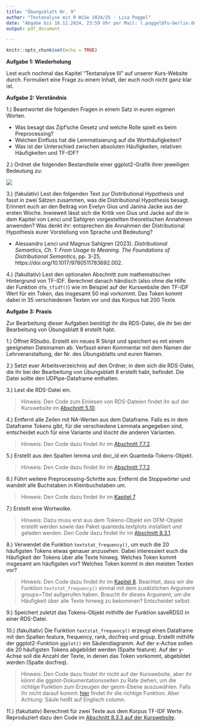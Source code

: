 ```yaml
---
title: "Übungsblatt Nr. 9"
author: "Textanalyse mit R WiSe 2024/25 - Lisa Poggel"
date: "Abgabe bis 16.12.2024, 23:59 Uhr per Mail: l.poggel@fu-berlin.de"
output: pdf_document

---
```


```r
knitr::opts_chunk$set(echo = TRUE)
```


**Aufgabe 1: Wiederholung**

Lest euch nochmal das Kapitel "Textanalyse III" auf unserer Kurs-Website durch. Formuliert eine Frage zu einem Inhalt, der euch noch nicht ganz klar ist. 

**Aufgabe 2: Verständnis**

1.) Beantwortet die folgenden Fragen in einem Satz in euren eigenen Worten. 

* Was besagt das Zipf'sche Gesetz und welche Rolle spielt es beim Preprocessing?
* Welchen Einfluss hat die Lemmatisierung auf die Worthäufigkeiten?
* Was ist der Unterschied zwischen absoluten Häufigkeiten, relativen Häufigkeiten und TF-IDF?

2.) Ordnet die folgenden Bestandteile einer ggplot2-Grafik ihrer jeweiligen Bedeutung zu: 

![](ggplot.png)

3.) (fakulativ) Lest den folgenden Text zur Distributional Hypothesis und fasst in zwei Sätzen zusammen, was die Distributional Hypothesis besagt. Erinnert euch an den Beitrag von Evelyn Gius und Janina Jacke aus der ersten Woche. Inwieweit lässt sich die Kritik von Gius und Jacke auf die in dem Kapitel von Lenci und Sahlgren vorgestellten theoretischen Annahmen anwenden? Was denkt ihr: entsprechen die Annahmen der Distributional Hypothesis eurer Vorstellung von Sprache und Bedeutung?  

* Alessandro Lenci und Magnus Sahlgren (2023). *Distributional Semantics, Ch. 1: From Usage to Meaning. The Foundations of Distributional Semantics*, pp. 3-25, https://doi.org/10.1017/9780511783692.002.

4.) (fakultativ) Lest den optionalen Abschnitt zum mathematischen Hintergrund von TF-IDF. Berechnet danach händisch (also ohne die Hilfe der Funktion `dfm_tfidf()`) wie im Beispiel auf der Kurswebsite den TF-IDF Wert für ein Token, das insgesamt 50 mal vorkommt. Das Token kommt dabei in 35 verschiedenen Texten vor und das Korpus hat 200 Texte. 


**Aufgabe 3: Praxis**

Zur Bearbeitung dieser Aufgaben benötigt ihr die RDS-Datei, die ihr bei der Bearbeitung von Übungsblatt 8 erstellt habt. 

1.) Öffnet RStudio. Erstellt ein neues R Skript und speichert es mit einem geeigneten Dateinamen ab. Verfasst einen Kommentar mit dem Namen der Lehrveranstaltung, der Nr. des Übungsblatts und euren Namen.

2.) Setzt euer Arbeitsverzeichnis auf den Ordner, in dem sich die RDS-Datei, die ihr bei der Bearbeitung von Übungsblatt 8 erstellt habt, befindet. Die Datei sollte den UDPipe-Dataframe enthalten. 

3.) Lest die RDS-Datei ein. 

>Hinweis: Den Code zum Einlesen von RDS-Dateien findet ihr auf der Kurswebsite im [Abschnitt 5.10](https://lipogg.github.io/textanalyse-mit-r/textanalyse-i-korpus-tokens-daten-und-dateien.html#daten-schreiben).

4.) Entfernt alle Zeilen mit NA-Werten aus dem Dataframe. Falls es in dem Dataframe Tokens gibt, für die verschiedene Lemmata angegeben sind, entscheidet euch für eine Variante und löscht die anderen Varianten. 

>Hinweis: Den Code dazu findet ihr im [Abschnitt 7.7.2](https://lipogg.github.io/textanalyse-mit-r/textanalyse-ii-preprocessing.html#methode-2-lemmatisierung-mit-udpipe).
 
5.) Erstellt aus den Spalten lemma und doc_id ein Quanteda-Tokens-Objekt. 

>Hinweis: Den Code dazu findet ihr im [Abschnitt 7.7.2](https://lipogg.github.io/textanalyse-mit-r/textanalyse-ii-preprocessing.html#methode-2-lemmatisierung-mit-udpipe).

6.) Führt weitere Preprocessing-Schritte aus: Entfernt die Stoppwörter und wandelt alle Buchstaben in Kleinbuchstaben um. 

>Hinweis: Den Code dazu findet ihr im [Kapitel 7](https://lipogg.github.io/textanalyse-mit-r/textanalyse-ii-preprocessing.html). 

7.) Erstellt eine Wortwolke. 

>Hinweis: Dazu muss erst aus dem Tokens-Objekt ein DFM-Objekt erstellt werden sowie das Paket quanteda.textplots installiert und geladen werden. Den Code dazu findet ihr im [Abschnitt 8.3.1](https://lipogg.github.io/textanalyse-mit-r/textanalyse-iii-wortfrequenzanalysen.html#absolute-h%C3%A4ufigkeiten-und-das-zipfsche-gesetz).

8.) Verwendet die Funktion `textstat_frequency()`, um euch die 20 häufigsten Tokens etwas genauer anzusehen. Dabei interessiert euch die Häufigkeit der Tokens über alle Texte hinweg. Welches Token kommt insgesamt am häufigsten vor? Welches Token kommt in den meisten Texten vor?

>Hinweis: Den Code dazu findet ihr im [Kapitel 8](https://lipogg.github.io/textanalyse-mit-r/textanalyse-iii-wortfrequenzanalysen.html). Beachtet, dass wir die Funktion `textstat_frequency()` einmal mit dem zusätzlichen Argument groups=Titel aufgerufen haben. Braucht ihr dieses Argument, um die Häufigkeit über alle Texte hinweg zu bekommen? Entscheidet selbst.

9.) Speichert zuletzt das Tokens-Objekt mithilfe der Funktion saveRDS() in einer RDS-Datei.

10.) (fakultativ) Die Funktion `textstat_frequency()` erzeugt einen Dataframe mit den Spalten feature, frequency, rank, docfreq und group. Erstellt mithilfe der ggplot2-Funktion `ggplot()` ein Säulendiagramm. Auf der x-Achse sollen die 20 häufigsten Tokens abgebildet werden (Spalte feature). Auf der y-Achse soll die Anzahl der Texte, in denen das Token vorkommt, abgebildet werden (Spalte docfreq). 

>Hinweis: Den Code dazu findet ihr nicht auf der Kurswebsite, aber ihr könnt die ggplot-Dokumentationsseiten zu Rate ziehen, um die richtige Funktion zum Erzeugen der geom-Ebene auszuwählen. Falls ihr nicht darauf kommt: [hier](https://ggplot2.tidyverse.org/reference/geom_bar.html) findet ihr die richtige Funktion. Aber Achtung: Säule heißt auf Englisch column.

11.) (fakultativ) Berechnet für zwei Texte aus dem Korpus TF-IDF Werte. Reproduziert dazu den Code im [Abschnitt 8.3.3 auf der Kurswebsite](https://lipogg.github.io/textanalyse-mit-r/textanalyse-iii-wortfrequenzanalysen.html#relative-h%C3%A4ufigkeiten-und-tf-idf). 

